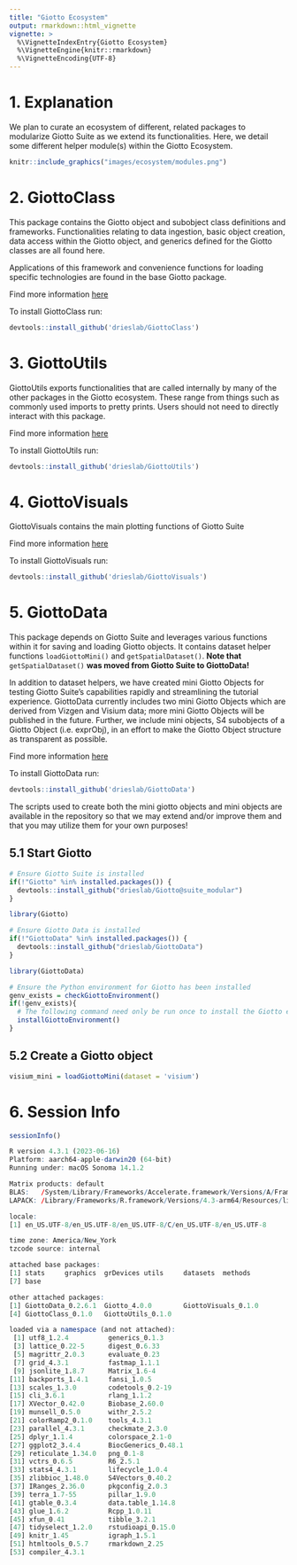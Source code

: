 ```yaml
---
title: "Giotto Ecosystem"
output: rmarkdown::html_vignette
vignette: >
  %\VignetteIndexEntry{Giotto Ecosystem}
  %\VignetteEngine{knitr::rmarkdown}
  %\VignetteEncoding{UTF-8}
---
```



# 1. Explanation

We plan to curate an ecosystem of different, related packages to modularize Giotto Suite as we extend its functionalities. Here, we detail some different helper module(s) within the Giotto Ecosystem.


```r
knitr::include_graphics("images/ecosystem/modules.png")
```


# 2. GiottoClass

This package contains the Giotto object and subobject class definitions and frameworks. Functionalities relating to data ingestion, basic object creation, data access within the Giotto object, and generics defined for the Giotto classes are all found here.

Applications of this framework and convenience functions for loading specific technologies are found in the base Giotto package.

Find more information [here](https://drieslab.github.io/GiottoClass/)

To install GiottoClass run:

```r
devtools::install_github('drieslab/GiottoClass')
```

# 3. GiottoUtils

GiottoUtils exports functionalities that are called internally by many of the other packages in the Giotto ecosystem. These range from things such as commonly used imports to pretty prints. Users should not need to directly interact with this package.

Find more information [here](https://drieslab.github.io/GiottoUtils/)

To install GiottoUtils run:

```r
devtools::install_github('drieslab/GiottoUtils')
```

# 4. GiottoVisuals

GiottoVisuals contains the main plotting functions of Giotto Suite

Find more information [here](https://drieslab.github.io/GiottoVisuals/)

To install GiottoVisuals run:

```r
devtools::install_github('drieslab/GiottoVisuals')
```

# 5. GiottoData

This package depends on Giotto Suite and leverages various functions within it for saving and loading Giotto objects. It contains dataset helper functions `loadGiottoMini()` and `getSpatialDataset()`. **Note that** `getSpatialDataset()` **was moved from Giotto Suite to GiottoData!**

In addition to dataset helpers, we have created mini Giotto Objects for testing Giotto Suite's capabilities rapidly and streamlining the tutorial experience. GiottoData currently includes two mini Giotto Objects which are derived from Vizgen and Visium data; more mini Giotto Objects will be published in the future. Further, we include mini objects, S4 subobjects of a Giotto Object (i.e. exprObj), in an effort to make the Giotto Object structure as transparent as possible.

Find more information [here](https://drieslab.github.io/GiottoData/)

To install GiottoData run:

```r
devtools::install_github('drieslab/GiottoData')
```


The scripts used to create both the mini giotto objects and mini objects are available in the repository so that we may extend and/or improve them and that you may utilize them for your own purposes!

## 5.1 Start Giotto


```r
# Ensure Giotto Suite is installed
if(!"Giotto" %in% installed.packages()) {
  devtools::install_github("drieslab/Giotto@suite_modular")
}

library(Giotto)

# Ensure Giotto Data is installed
if(!"GiottoData" %in% installed.packages()) {
  devtools::install_github("drieslab/GiottoData")
}

library(GiottoData)

# Ensure the Python environment for Giotto has been installed
genv_exists = checkGiottoEnvironment()
if(!genv_exists){
  # The following command need only be run once to install the Giotto environment
  installGiottoEnvironment()
}
```


## 5.2 Create a Giotto object


```r
visium_mini = loadGiottoMini(dataset = 'visium')
```


# 6. Session Info


```r
sessionInfo()
```

```r
 
R version 4.3.1 (2023-06-16)
Platform: aarch64-apple-darwin20 (64-bit)
Running under: macOS Sonoma 14.1.2

Matrix products: default
BLAS:   /System/Library/Frameworks/Accelerate.framework/Versions/A/Frameworks/vecLib.framework/Versions/A/libBLAS.dylib 
LAPACK: /Library/Frameworks/R.framework/Versions/4.3-arm64/Resources/lib/libRlapack.dylib;  LAPACK version 3.11.0

locale:
[1] en_US.UTF-8/en_US.UTF-8/en_US.UTF-8/C/en_US.UTF-8/en_US.UTF-8

time zone: America/New_York
tzcode source: internal

attached base packages:
[1] stats     graphics  grDevices utils     datasets  methods  
[7] base     

other attached packages:
[1] GiottoData_0.2.6.1  Giotto_4.0.0        GiottoVisuals_0.1.0
[4] GiottoClass_0.1.0   GiottoUtils_0.1.0  

loaded via a namespace (and not attached):
 [1] utf8_1.2.4          generics_0.1.3     
 [3] lattice_0.22-5      digest_0.6.33      
 [5] magrittr_2.0.3      evaluate_0.23      
 [7] grid_4.3.1          fastmap_1.1.1      
 [9] jsonlite_1.8.7      Matrix_1.6-4       
[11] backports_1.4.1     fansi_1.0.5        
[13] scales_1.3.0        codetools_0.2-19   
[15] cli_3.6.1           rlang_1.1.2        
[17] XVector_0.42.0      Biobase_2.60.0     
[19] munsell_0.5.0       withr_2.5.2        
[21] colorRamp2_0.1.0    tools_4.3.1        
[23] parallel_4.3.1      checkmate_2.3.0    
[25] dplyr_1.1.4         colorspace_2.1-0   
[27] ggplot2_3.4.4       BiocGenerics_0.48.1
[29] reticulate_1.34.0   png_0.1-8          
[31] vctrs_0.6.5         R6_2.5.1           
[33] stats4_4.3.1        lifecycle_1.0.4    
[35] zlibbioc_1.48.0     S4Vectors_0.40.2   
[37] IRanges_2.36.0      pkgconfig_2.0.3    
[39] terra_1.7-55        pillar_1.9.0       
[41] gtable_0.3.4        data.table_1.14.8  
[43] glue_1.6.2          Rcpp_1.0.11        
[45] xfun_0.41           tibble_3.2.1       
[47] tidyselect_1.2.0    rstudioapi_0.15.0  
[49] knitr_1.45          igraph_1.5.1       
[51] htmltools_0.5.7     rmarkdown_2.25     
[53] compiler_4.3.1     

```
